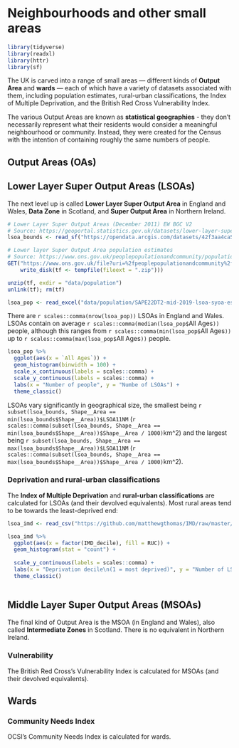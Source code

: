 # Neighbourhoods and other small areas

```r
library(tidyverse)
library(readxl)
library(httr)
library(sf)
````

The UK is carved into a range of small areas --- different kinds of **Output Area** and **wards** --- each of which have a variety of datasets associated with them, including population estimates, rural-urban classifications, the Index of Multiple Deprivation, and the British Red Cross Vulnerability Index.

The various Output Areas are known as **statistical geographies** - they don't necessarily represent what their residents would consider a meaningful neighbourhood or community. Instead, they were created for the Census with the intention of containing roughly the same numbers of people.

## Output Areas (OAs)


## Lower Layer Super Output Areas (LSOAs)

The next level up is called **Lower Layer Super Output Area** in England and Wales, **Data Zone** in Scotland, and **Super Output Area** in Northern Ireland.

```r
# Lower Layer Super Output Areas (December 2011) EW BGC V2
# Source: https://geoportal.statistics.gov.uk/datasets/lower-layer-super-output-areas-december-2011-ew-bgc-v2/data
lsoa_bounds <- read_sf("https://opendata.arcgis.com/datasets/42f3aa4ca58742e8a55064a213fb27c9_0.geojson")

# Lower layer Super Output Area population estimates
# Source: https://www.ons.gov.uk/peoplepopulationandcommunity/populationandmigration/populationestimates/datasets/lowersuperoutputareamidyearpopulationestimates
GET("https://www.ons.gov.uk/file?uri=%2fpeoplepopulationandcommunity%2fpopulationandmigration%2fpopulationestimates%2fdatasets%2flowersuperoutputareamidyearpopulationestimates%2fmid2019sape22dt2/sape22dt2mid2019lsoasyoaestimatesunformatted.zip",
    write_disk(tf <- tempfile(fileext = ".zip")))

unzip(tf, exdir = "data/population")
unlink(tf); rm(tf)

lsoa_pop <- read_excel("data/population/SAPE22DT2-mid-2019-lsoa-syoa-estimates-unformatted.xlsx", sheet = "Mid-2019 Persons", skip = 4)
````

There are `r scales::comma(nrow(lsoa_pop))` LSOAs in England and Wales. LSOAs contain on average `r scales::comma(median(lsoa_pop$`All Ages`))` people, although this ranges from `r scales::comma(min(lsoa_pop$`All Ages`))` up to `r scales::comma(max(lsoa_pop$`All Ages`))` people.

````r
lsoa_pop %>% 
  ggplot(aes(x = `All Ages`)) +
  geom_histogram(binwidth = 100) +
  scale_x_continuous(labels = scales::comma) +
  scale_y_continuous(labels = scales::comma) +
  labs(x = "Number of people", y = "Numbe of LSOAs") +
  theme_classic()
````

LSOAs vary significantly in geographical size, the smallest being `r subset(lsoa_bounds, Shape__Area == min(lsoa_bounds$Shape__Area))$LSOA11NM` (`r scales::comma(subset(lsoa_bounds, Shape__Area == min(lsoa_bounds$Shape__Area))$Shape__Area / 1000)`km^2) and the largest being `r subset(lsoa_bounds, Shape__Area == max(lsoa_bounds$Shape__Area))$LSOA11NM` (`r scales::comma(subset(lsoa_bounds, Shape__Area == max(lsoa_bounds$Shape__Area))$Shape__Area / 1000)`km^2).

### Deprivation and rural-urban classifications

The **Index of Multiple Deprivation** and **rural-urban classifications** are calculated for LSOAs (and their devolved equivalents). Most rural areas tend to be towards the least-deprived end:

````r
lsoa_imd <- read_csv("https://github.com/matthewgthomas/IMD/raw/master/data/UK%20IMD%20domains.csv")
````

````r
lsoa_imd %>% 
  ggplot(aes(x = factor(IMD_decile), fill = RUC)) +
  geom_histogram(stat = "count") +
  
  scale_y_continuous(labels = scales::comma) +
  labs(x = "Deprivation decile\n(1 = most deprived)", y = "Number of LSOAs") +
  theme_classic()
  
````

## Middle Layer Super Output Areas (MSOAs)
The final kind of Output Area is the MSOA (in England and Wales), also called **Intermediate Zones** in Scotland. There is no equivalent in Northern Ireland.

### Vulnerability
The British Red Cross's Vulnerability Index is calculated for MSOAs (and their devolved equivalents).


## Wards

### Community Needs Index
OCSI's Community Needs Index is calculated for wards.


